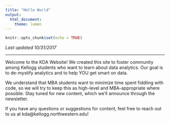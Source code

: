 ```yaml
---
title: "Hello World"
output: 
  html_document:
    theme: lumen
---
```


```r
knitr::opts_chunk$set(echo = TRUE)
```

*Last updated 10/31/2017*

***

Welcome to the KDA Website! We created this site to foster community among Kellogg students who want to learn about data analytics. Our goal is to de-mystify analytics and to help YOU get smart on data. 

We understand that MBA students want to minimize time spent fiddling with code, so we will try to keep this as high-level and MBA-appropriate where possible. Stay tuned for new content, which we'll announce through the newsletter. 

If you have any questions or suggestions for content, feel free to reach out to us at kda@kellogg.northwestern.edu!